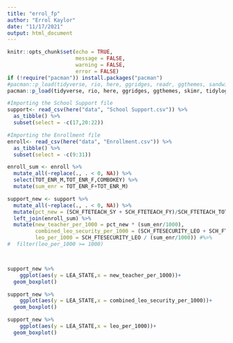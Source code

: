 ```yaml
---
title: "errol_fp"
author: "Errol Kaylor"
date: "11/17/2021"
output: html_document
---
```


```r
knitr::opts_chunk$set(echo = TRUE,
                      message = FALSE,
                      warning = FALSE,
                      error = FALSE)
if (!require("pacman")) install.packages("pacman") 
#pacman::p_load(tidyverse, rio, here, ggridges, readr, ggthemes, sandwich, pracma, lme4,equatiomatic, performance, jtools, sundry,naniar,stargazer,vtable, reshape2, skimr, rddtools,tidylog,janitor) 
pacman::p_load(tidyverse, rio, here, ggridges, ggthemes, skimr, tidylog, janitor, reshape2, psych) 
```

```r
#Importing the School Support file
support<- read_csv(here("data", "School Support.csv")) %>%
  as_tibble() %>% 
  subset(select = -c(17,20:22))

#Importing the Enrollment file
enroll<- read_csv(here("data", "Enrollment.csv")) %>%
  as_tibble() %>%
  subset(select = -c(9:31))
```

```r

enroll_sum <- enroll %>% 
  mutate_all(~replace(., . < 0, NA)) %>% 
  select(TOT_ENR_M,TOT_ENR_F,COMBOKEY) %>% 
  mutate(sum_enr = TOT_ENR_F+TOT_ENR_M)

support_new <- support %>% 
  mutate_all(~replace(., . < 0, NA)) %>% 
  mutate(pct_new = (SCH_FTETEACH_SY + SCH_FTETEACH_FY)/SCH_FTETEACH_TOT) %>% 
  left_join(enroll_sum) %>% 
  mutate(new_teacher_per_1000 = pct_new * (sum_enr/1000),
         combined_leo_security_per_1000 = (SCH_FTESECURITY_LEO + SCH_FTESECURITY_GUA) / (sum_enr/1000),
         leo_per_1000 = SCH_FTESECURITY_LEO / (sum_enr/1000)) #%>% 
#  filter(leo_per_1000 >= 1000)



support_new %>% 
    ggplot(aes(y = LEA_STATE,x = new_teacher_per_1000))+
  geom_boxplot()

support_new %>% 
    ggplot(aes(y = LEA_STATE,x = combined_leo_security_per_1000))+
  geom_boxplot()

support_new %>% 
    ggplot(aes(y = LEA_STATE,x = leo_per_1000))+
  geom_boxplot()


         
```


